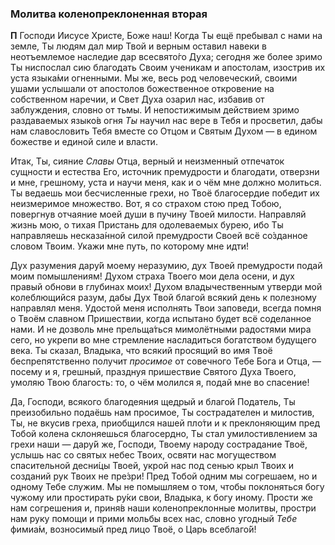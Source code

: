 ### Молитва коленопреклоненная вторая

**П** Господи Иисусе Христе, Боже наш! Когда Ты ещё пребывал с нами на земле, Ты людям дал мир Твой и верным оставил навеки в неотъемлемое наследие дар всесвято́го Духа; сегодня же более зримо Ты ниспослал сию благодать Своим ученикам и апостолам, изострив их уста языка́ми огненными. Мы же, весь род человеческий, своими ушами услышали от апостолов божественное откровение на собственном наречии, и Свет Духа озарил нас, избавив от заблуждения, словно от тьмы. И непостижимым действием зримо раздаваемых языко́в огня *Ты* научил нас вере в Тебя и просветил, дабы нам славословить Тебя вместе со Отцом и Святым Духом — в едином божестве и единой силе и власти.

Итак, Ты, сияние *Славы* Отца, верный и неизменный отпечаток сущности и естества Его, источник премудрости и благодати, отверзни и мне, грешному, уста и научи меня, как и о чём мне должно молиться. Ты ведаешь мои бесчисленные грехи, но Твоё благосердие победит их неизмеримое множество. Вот, я со страхом стою пред Тобою, повергнув отчаяние моей души в пучину Твоей милости. Направляй жизнь мою, о тихая Пристань для одолеваемых бурею, ибо Ты направляешь несказа́нной силой премудрости Своей всё со́зданное словом Твоим. Укажи мне путь, по которому мне идти!

Дух разумения дару́й моему неразумию, дух Твоей премудрости подай моим помышлениям! Духом страха Твоего мои дела осени, и дух правый обнови в глубинах моих! Духом владычественным утверди мой колеблющийся разум, дабы Дух Твой благой всякий день к полезному направлял меня. Удостой меня исполнять Твои заповеди, всегда помня о Твоём славном Пришествии, когда испытано будет всё соделанное нами. И не дозволь мне прельща́ться мимолётными радостями мира сего, но укрепи во мне стремление насладиться богатством будущего века. Ты сказал, Владыка, что всякий просящий во имя Твоё беспрепятственно получит *просимое* от совечного Тебе Бога и Отца, — посему и я, грешный, празднуя пришествие Святого Духа Твоего, умоляю Твою благость: то, о чём молился я, подай мне во спасение!

Да, Господи, всякого благодеяния щедрый и благой Податель, Ты преизобильно подаёшь нам просимое, Ты сострадателен и милостив, Ты, не вкусив греха, приобщился нашей пло́ти и к преклоняющим пред Тобой колена склоняешься благосердно, Ты стал умилостивлением за грехи наши — дару́й же, Господи, Твоему народу сострадание Твоё, услышь нас со святых небес Твоих, освяти нас могуществом спасительной десни́цы Твоей, укрой нас под сенью крыл Твоих и созданий рук Твоих не пре́зри! Пред Тобой одним мы согрешаем, но и одному Тебе служим. Мы не помышляем о том, чтобы поклоняться богу чужому или простирать ру́ки свои, Владыка, к богу иному. Прости же нам согрешения и, приня́в наши коленопреклонные молитвы, простри нам руку помощи и прими мольбы всех нас, словно угодный *Тебе* фимиа́м, возносимый пред лицо Твоё, о Царь всеблаго́й!

